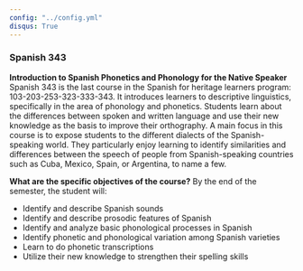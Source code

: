 ```yaml
---
config: "../config.yml"
disqus: True
---
```


### Spanish 343

<strong>Introduction to Spanish Phonetics and Phonology for the Native Speaker</strong>
Spanish 343 is the last course in the Spanish for heritage learners program: 103-203-253-323-333-343. It introduces learners to descriptive linguistics, specifically in the area of phonology and phonetics. Students learn about the differences between spoken and written language and use their new knowledge as the basis to improve their orthography. A main focus in this course is to expose students to the different dialects of the Spanish-speaking world. They particularly enjoy learning to identify similarities and differences between the speech of people from Spanish-speaking countries such as Cuba, Mexico, Spain, or Argentina, to name a few.

<strong>What are the specific objectives of the course?</strong>
By the end of the semester, the student will:

- Identify and describe Spanish sounds
- Identify and describe prosodic features of Spanish
- Identify and analyze basic phonological processes in Spanish
- Identify phonetic and phonological variation among Spanish varieties
- Learn to do phonetic transcriptions
- Utilize their new knowledge to strengthen their spelling skills
